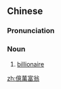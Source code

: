 {{also|亿万富翁}}
==Chinese==
{{zh-forms|s=亿万富翁|type=22}}

===Pronunciation===
{{zh-pron
|m=yìwàn fùwēng
|cat=n
}}

===Noun===
{{zh-noun}}

# [[billionaire]]

[[zh:億萬富翁]]